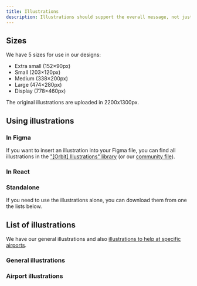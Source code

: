 ```yaml
---
title: Illustrations
description: Illustrations should support the overall message, not just be visual ornaments
---
```



## Sizes

We have 5 sizes for use in our designs:

- Extra small (152×90px)
- Small (203×120px)
- Medium (338×200px)
- Large (474×280px)
- Display (778×460px)

The original illustrations are uploaded in 2200x1300px.

## Using illustrations

### In Figma

If you want to insert an illustration into your Figma file,
you can find all illustrations in the ["\[Orbit\] Illustrations" library](https://www.figma.com/file/3zg6qFQ0Po7RyzVIgoIyQE/[Orbit]-Illustrations)
(or our [community file](https://www.figma.com/community/file/832551251669576735)).

### In React

<FancyLink
  title="React implementation"
  href="/components/visuals/illustration/react/"
  icon="react"
/>

### Standalone

If you need to use the illustrations alone,
you can download them from one the lists below.

## List of illustrations

We have our general illustrations
and also [illustrations to help at specific airports](#airport-illustrations).

### General illustrations

<IllustrationList />

### Airport illustrations

<IllustrationList airport />
